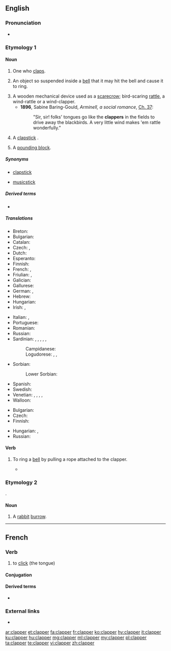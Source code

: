 ==English==

===Pronunciation===
* {{rhymes|æpə(r)|lang=en}}

===Etymology 1===
{{suffix|clap|er|lang=en}}

====Noun====
{{en-noun}}

# One who [[clap]]s.
# {{senseid|en|bell}} An object so suspended inside a [[bell]] that it may hit the bell and cause it to ring.
# A wooden mechanical device used as a [[scarecrow]]; bird-scaring [[rattle]], a wind-rattle or a wind-clapper.
#* '''1896''', Sabine Baring-Gould, ''Arminell, a social romance'', [[Wikisource:Arminell, a social romance/Chapter 37|Ch.&nbsp;37]]:
#*: "Sir, sir! folks' tongues go like the '''clappers''' in the fields to drive away the blackbirds. A very little wind makes 'em rattle wonderfully."
# A [[clapstick]] {{qualifier|musical instrument|lang=en}}.
# {{label|en|sewing}} A [[pounding block]].

=====Synonyms=====
* {{qualifier|musical instrument|lang=en}} [[clapstick]]
* {{qualifier|musical instrument|lang=en}} [[musicstick]]

=====Derived terms=====
* {{l|en|handclapper}}

=====Translations=====
{{trans-top|the tongue of a bell}}
* Breton: {{t+|br|bazhoulenn|f}}
* Bulgarian: {{t+|bg|ези́к|m}}
* Catalan: {{t+|ca|batall|m}}
* Czech: {{t|cs|srdce zvonu}}, {{t+|cs|srdce}}
* Dutch: {{t+|nl|klepel|m}}
* Esperanto: {{t+|eo|koro}}
* Finnish: {{t+|fi|kieli}}
* French: {{t+|fr|batail|m}}, {{t+|fr|battant|m}}
* Friulian: {{t|fur|batocj|m}}, {{t|fur|banducel|m}}
* Galician: {{t+|gl|badalo|m}}
* Gallurese: {{t|sdn|battaddólu}}
* German: {{t+|de|Klöppel|m}}, {{t|de|Schwengel|m}}
* Hebrew: {{t+|he|עִנְבָּל|m|tr=inbal}}
* Hungarian: {{t+|hu|harangnyelv}}
* Irish: {{t|ga|boschrann|m}}, {{t|ga|teanga cloig|f}}
{{trans-mid}}
* Italian: {{t+|it|battaglio}}, {{t+|it|batacchio|m}}
* Portuguese: {{t+|pt|badalo|m}}
* Romanian: {{t+|ro|limbă|f}}
* Russian: {{t|ru|[[язы́к]] ([[колокол|ко́локола]])|m}}
* Sardinian: {{t|sc|batazu|m}}, {{t|sc|batarzu|m}}, {{t|sc|batalzu|m}}, {{t|sc|batàgliu|m}}, {{t|sc|antarzu|m}}, {{t|sc|entazu|m}}
*: Campidanese: {{t|sc|tratallu}}
*: Logudorese: {{t|sc|battazu}}, {{t|sc|piròne}}, {{t|sc|limbèddu}}
* Sorbian:
*: Lower Sorbian: {{t|dsb|palica|f}}
* Spanish: {{t+|es|badajo|m}}
* Swedish: {{t|sv|kläpp|c}}
* Venetian: {{t|vec|batocio|m}}, {{t|vec|batòcolo|m}}, {{t|vec|batòc|m}}, {{t|vec|batidor|m}}, {{t|vec|batibèƚo|m}}
* Walloon: {{t+|wa|bata|m}}
{{trans-bottom}}

{{trans-top|rattle}}
* Bulgarian: {{t+|bg|кречетало|n}}
* Czech: {{t|cs|řehtačka|f}}
* Finnish: {{t+|fi|räikkä}}
{{trans-mid}}
* Hungarian: {{t|hu|kereplő}}, {{t|hu|szélkelep}}
* Russian: {{t+|ru|трещо́тка|f}}
{{trans-bottom}}

====Verb====
{{en-verb}}

# {{label|en|transitive}} To ring a [[bell]] by pulling a rope attached to the clapper.
#* {{quote-book|title=A rudimentary treatise on clocks and watches and bells|author=Baron Edmund Beckett Grimthorpe|year=1903|passage=It is still necessary to warn clergymen against allowing the lazy and pernicious practice of ''''clappering''',' ''i.e.'' tying the bell-rope to the clapper, and pulling it instead of the bell.}}

===Etymology 2===
{{borrowing|fr|clapier|lang=en}}.

====Noun====
{{en-noun}}

# {{label|en|obsolete}} A [[rabbit]] [[burrow]].

{{Webster 1913}}

----

==French==

===Verb===
{{fr-verb}}

# to [[click]] (the tongue)

====Conjugation====
{{fr-conj-auto}}

====Derived terms====
* {{l|fr|clappement}}

===External links===
* {{R:TLFi}}

[[ar:clapper]]
[[et:clapper]]
[[fa:clapper]]
[[fr:clapper]]
[[ko:clapper]]
[[hy:clapper]]
[[it:clapper]]
[[ku:clapper]]
[[hu:clapper]]
[[mg:clapper]]
[[ml:clapper]]
[[my:clapper]]
[[pl:clapper]]
[[ta:clapper]]
[[te:clapper]]
[[vi:clapper]]
[[zh:clapper]]